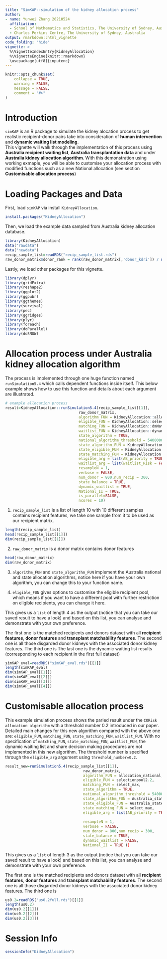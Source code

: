```yaml
---
title: "SimKAP--simulation of the kidney allocation process"
author:
- name: Yunwei Zhang 20210524
  affiliation: 
  - School of Mathematics and Statistics, The University of Sydney, Australia
  - Charles Perkins Centre, The University of Sydney, Australia
output: rmarkdown::html_vignette
code_folding: "hide"
vignette: >
  %\VignetteIndexEntry{KidneyAllocation}
  %\VignetteEngine{knitr::rmarkdown}
  \usepackage[utf8]{inputenc}
---
```

  
  
```r
knitr::opts_chunk$set(
    collapse = TRUE,
    warning = FALSE,
    message = FALSE,
    comment = "#>"
)
```


# Introduction

`simKAP` is an R package to simulate the kidney alocation process to get realistic recipient-donor pairs take into consideration of **human intervention** and **dynamic waiting list modeling**.   
This vignette will walk through the implementation of this process using **Australia recipient waiting list**, **Australia transplantation data** and under **Australia kidney allocation algorithm**. With this demonstration using working exmaple, you will be able to customise your allocation process with modified functions such as a new National allocation (see section **Customisable allocation process**)

# Loading Packages and Data

First, load `simKAP` via install `KidneyAllocation`.

```r
install.packages("KidneyAllocation")
```

Then, we load the example data sampled from Australia kidney allocation database.
```r
library(KidneyAllocation)
data("rawdata")
data("newdata")
recip_sample_list=readRDS("recip_sample_list.rds")
raw_donor_matrix$donor_rank = rank(raw_donor_matrix[,'donor_kdri']) / nrow(raw_donor_matrix)
```

Lastly, we load other packages for this vignette.
```r
library(dplyr)
library(gridExtra)
library(reshape2)
library(ggplot2)
library(ggpubr)
library(ggthemes)
library(survival)
library(pec)
library(ggridges)
library(plyr)
library(foreach)
library(doParallel)
library(doSNOW)
```

# Allocation process under **Australia kidney allocation algorithm**

The process is implemented through one huge function named `runSimulation5.4` which calls dependent functions inside itself. This below example shows how to use this function and details about each argument are illustrated.

```r
# example allocation process
result=KidneyAllocation::runSimulation5.4(recip_sample_list[[1]], 
                                 raw_donor_matrix,
                                 algorithm_FUN = KidneyAllocation::allocation_national,
                                 eligible_FUN = KidneyAllocation::selectionpool1.2,
                                 matching_FUN = KidneyAllocation::dmNational_formula,
                                 waitlist_FUN = KidneyAllocation::dynamic_waitlist,
                                 state_algorithm = TRUE,
                                 national_algorithm_threshold = 54000000,
                                 state_algorithm_FUN = KidneyAllocation::Australia_state_algorithm,
                                 state_eligible_FUN = KidneyAllocation::Australia_state_selectionpool,
                                 state_matching_FUN = KidneyAllocation::dmState_formula,
                                 eligible_arg = list(AB_priority = TRUE),
                                 waitlist_arg = list(waitlist_Risk = FALSE),
                                 resampleN = 1,
                                 verbose = FALSE,
                                 num_donor = 800,num_recip = 300,
                                 state_balance = TRUE,
                                 dynamic_waitlist = TRUE, 
                                 National_II = TRUE,
                                 is_parallel=FALSE,
                                 ncores = 10)

```

1. `recip_sample_list` is a list of length 10 with 10 different samples contains recipient features, we take one sample from it to be used as our recipient matrix. 
```r
length(recip_sample_list)
head(recip_sample_list[[1]])
dim(recip_sample_list[[1]])
```

2. `raw_donor_matrix` is a donor matrix contains donor features
```r
head(raw_donor_matrix)
dim(raw_donor_matrix)
```

3. `algorithm_FUN` and `state_algorithm_FUN` implement the Australia national and state allocation algorithms, notice here if you have your own algorithm, you can change this to your function name. 

4. `eligible_FUN` gives options to customise the eligible recipient pool, which means if you want to have a different pool with further restriction on eligible recipients, you can change it here.

This gives us a `list` of length 4 as the output (notice that you can take our saved result to have a look) and based on this list, you can analyse and demonstrate with your own preference. 
  
  The first one is the matched recipients and donors dataset with all **recipient features**, **donor features** and **transplant matchability features**.
  The second one is all those disgarded donor kidneys with the associated donor kidney features.
  The third one is 
  The last one is the dynamic waiting list results (corresponding to each recipient in the first full dataset)
```r
simKAP_eval=readRDS("simKAP_eval.rds")[[1]]
length(simKAP_eval)
dim(simKAP_eval[[1]])
dim(simKAP_eval[[2]])
dim(simKAP_eval[[3]])
dim(simKAP_eval[[4]])
```



# Customisable allocation process

This example simulation process shows the paried result under the `CORisk allocation algorithm` with a threshold number 0.2 introduced in our paper. 
Detailed main changes for this new algorithm compared with the above one are: `eligible_FUN`, `matching_FUN`, `state_matching_FUN`, `waitlist_FUN`. With no specification of `matching_FUN`, `state_matching_FUN`, `waitlist_FUN`, the dynamic waiting list and share decision making procedures are not implemented in this new algorithm. The threshold number is specified through the `eligible_arg` argument using `threshold_number=0.2`.

```r
result_new=runSimulation5.4(recip_sample_list[[1]], 
                                   raw_donor_matrix,
                                   algorithm_FUN = allocation_national,
                                   eligible_FUN = selectionpool2.2,
                                   matching_FUN = select_max,
                                   state_algorithm = TRUE,
                                   national_algorithm_threshold = 54000000,
                                   state_algorithm_FUN = Australia_state_algorithm,
                                   state_eligible_FUN = Australia_state_selectionpool,
                                   state_matching_FUN = select_max,
                                   eligible_arg = list(AB_priority = TRUE,threshold_number=0.2),
                    
                                   resampleN = 1,
                                   verbose = FALSE,
                                   num_donor = 800,num_recip = 300,
                                   state_balance = TRUE,
                                   dynamic_waitlist = FALSE, 
                                   National_II = TRUE ))
```

This gives us a `list` of length 3 as the output (notice that you can take our saved result to have a look) and based on this list, you can analyse and demonstrate with your own preference. 
  
  The first one is the matched recipients and donors dataset with all **recipient features**, **donor features** and **transplant matchability features**.
  The second one is all those disgarded donor kidneys with the associated donor kidney features.
  The third one is 

```r
us0.2=readRDS("us0.2full.rds")[[1]]
length(us0.2)
dim(us0.2[[1]])
dim(us0.2[[2]])
dim(us0.2[[3]])
```


# Session Info

```r
sessionInfo("KidneyAllocation")
```

